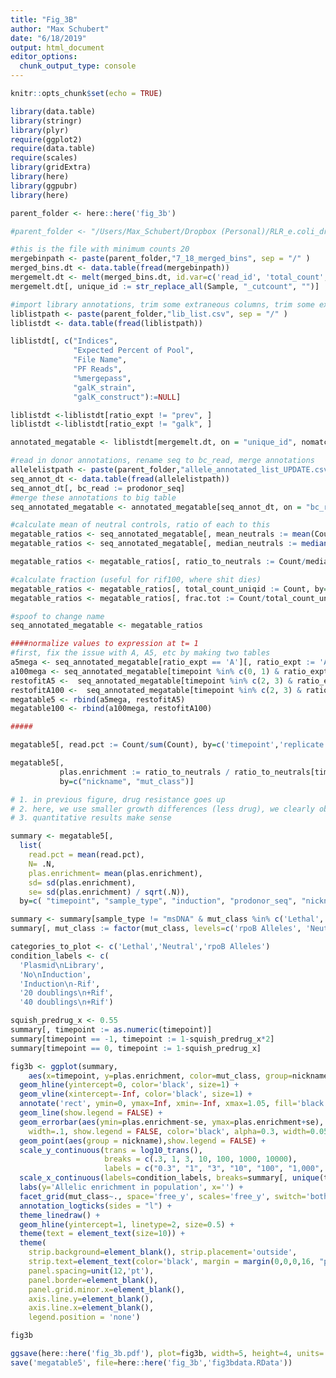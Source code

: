```yaml
---
title: "Fig_3B"
author: "Max Schubert"
date: "6/18/2019"
output: html_document
editor_options: 
  chunk_output_type: console
---
```


```r
knitr::opts_chunk$set(echo = TRUE)

library(data.table)
library(stringr)
library(plyr)
require(ggplot2)
require(data.table)
require(scales)
library(gridExtra)
library(here)
library(ggpubr)
library(here)

parent_folder <- here::here('fig_3b')

```
```r
#parent_folder <- "/Users/Max_Schubert/Dropbox (Personal)/RLR_e.coli_dropbox/NewNotebook_expts/A_phenotype_in_plates/ms23_testset_primerize"

#this is the file with minimum counts 20
mergebinpath <- paste(parent_folder,"7_18_merged_bins", sep = "/" )
merged_bins.dt <- data.table(fread(mergebinpath))
mergemelt.dt <- melt(merged_bins.dt, id.var=c('read_id', 'total_count', 'bc_read'), value.name='Count', variable.name='Sample')
mergemelt.dt[, unique_id := str_replace_all(Sample, "_cutcount", "")]

```

```r
#import library annotations, trim some extraneous columns, trim some extraneous rows
liblistpath <- paste(parent_folder,"lib_list.csv", sep = "/" )
liblistdt <- data.table(fread(liblistpath))

liblistdt[, c("Indices",
              "Expected Percent of Pool",
              "File Name",
              "PF Reads",
              "%mergepass",
              "galK_strain",
              "galK_construct"):=NULL]

liblistdt <-liblistdt[ratio_expt != "prev", ]
liblistdt <-liblistdt[ratio_expt != "galk", ]

annotated_megatable <- liblistdt[mergemelt.dt, on = "unique_id", nomatch = 0]

```

```r
#read in donor annotations, rename seq to bc_read, merge annotations
allelelistpath <- paste(parent_folder,"allele_annotated_list_UPDATE.csv", sep = "/" )
seq_annot_dt <- data.table(fread(allelelistpath))
seq_annot_dt[, bc_read := prodonor_seq]
#merge these annotations to big table
seq_annotated_megatable <- annotated_megatable[seq_annot_dt, on = "bc_read", nomatch = 0]
```

```r
#calculate mean of neutral controls, ratio of each to this
megatable_ratios <- seq_annotated_megatable[, mean_neutrals := mean(Count[mut_class == "Neutral"]), by='unique_id']
megatable_ratios <- seq_annotated_megatable[, median_neutrals := median(Count[mut_class == "Neutral"]), by='unique_id']

megatable_ratios <- megatable_ratios[, ratio_to_neutrals := Count/median_neutrals, by='bc_read'] #threw away included filter by count statement...

#calculate fraction (useful for rif100, where shit dies)
megatable_ratios <- megatable_ratios[, total_count_uniqid := Count, by='unique_id']
megatable_ratios <- megatable_ratios[, frac.tot := Count/total_count_uniqid, by='bc_read'] #threw away included filter by count statement...

#spoof to change name 
seq_annotated_megatable <- megatable_ratios

####normalize values to expression at t= 1
#first, fix the issue with A, A5, etc by making two tables
a5mega <- seq_annotated_megatable[ratio_expt == 'A'][, ratio_expt := 'A_5'][sample_type != 'msDNA' & replicate != 'D']
a100mega <- seq_annotated_megatable[timepoint %in% c(0, 1) & ratio_expt == 'A'][, ratio_expt := 'A_100'][sample_type == 'plasmid' & replicate != 'D']
restofitA5 <-  seq_annotated_megatable[timepoint %in% c(2, 3) & ratio_expt == 'A_5']
restofitA100 <-  seq_annotated_megatable[timepoint %in% c(2, 3) & ratio_expt == 'A_100']
megatable5 <- rbind(a5mega, restofitA5)
megatable100 <- rbind(a100mega, restofitA100)

#####

megatable5[, read.pct := Count/sum(Count), by=c('timepoint','replicate')]

megatable5[,
           plas.enrichment := ratio_to_neutrals / ratio_to_neutrals[timepoint==-1],
           by=c("nickname", "mut_class")]

# 1. in previous figure, drug resistance goes up
# 2. here, we use smaller growth differences (less drug), we clearly observe effects of smaller changes
# 3. quantitative results make sense
```

```r
summary <- megatable5[, 
  list(
    read.pct = mean(read.pct),
    N= .N,
    plas.enrichment= mean(plas.enrichment),
    sd= sd(plas.enrichment),
    se= sd(plas.enrichment) / sqrt(.N)),
  by=c( "timepoint", "sample_type", "induction", "prodonor_seq", "nickname", "mut_class")]

summary <- summary[sample_type != "msDNA" & mut_class %in% c('Lethal','Neutral','rpoB Alleles')]
summary[, mut_class := factor(mut_class, levels=c('rpoB Alleles', 'Neutral',  'Lethal'))]

categories_to_plot <- c('Lethal','Neutral','rpoB Alleles')
condition_labels <- c(
  'Plasmid\nLibrary',
  'No\nInduction',
  'Induction\n-Rif',
  '20 doublings\n+Rif',
  '40 doublings\n+Rif')

squish_predrug_x <- 0.55
summary[, timepoint := as.numeric(timepoint)]
summary[timepoint == -1, timepoint := 1-squish_predrug_x*2]
summary[timepoint == 0, timepoint := 1-squish_predrug_x]

fig3b <- ggplot(summary,
    aes(x=timepoint, y=plas.enrichment, color=mut_class, group=nickname)) + 
  geom_hline(yintercept=0, color='black', size=1) +
  geom_vline(xintercept=-Inf, color='black', size=1) +
  annotate('rect', ymin=0, ymax=Inf, xmin=-Inf, xmax=1.05, fill='black', alpha=0.1, color=NA) +
  geom_line(show.legend = FALSE) +
  geom_errorbar(aes(ymin=plas.enrichment-se, ymax=plas.enrichment+se),
    width=.1, show.legend = FALSE, color='black', alpha=0.3, width=0.05) +
  geom_point(aes(group = nickname),show.legend = FALSE) +
  scale_y_continuous(trans = log10_trans(),
                     breaks = c(.3, 1, 3, 10, 100, 1000, 10000), 
                     labels = c("0.3", "1", "3", "10", "100", "1,000", "10,000")) +
  scale_x_continuous(labels=condition_labels, breaks=summary[, unique(timepoint)], expand=c(0,0.3)) +
  labs(y='Allelic enrichment in population', x='') +
  facet_grid(mut_class~., space='free_y', scales='free_y', switch='both') +
  annotation_logticks(sides = "l") +
  theme_linedraw() +
  geom_hline(yintercept=1, linetype=2, size=0.5) +
  theme(text = element_text(size=10)) +
  theme(
    strip.background=element_blank(), strip.placement='outside',
    strip.text=element_text(color='black', margin = margin(0,0,0,16, "pt")), 
    panel.spacing=unit(12,'pt'),
    panel.border=element_blank(),
    panel.grid.minor.x=element_blank(),
    axis.line.y=element_blank(),
    axis.line.x=element_blank(),
    legend.position = 'none')

fig3b

ggsave(here::here('fig_3b.pdf'), plot=fig3b, width=5, height=4, units='in', dpi=300)
save('megatable5', file=here::here('fig_3b','fig3bdata.RData'))
```

